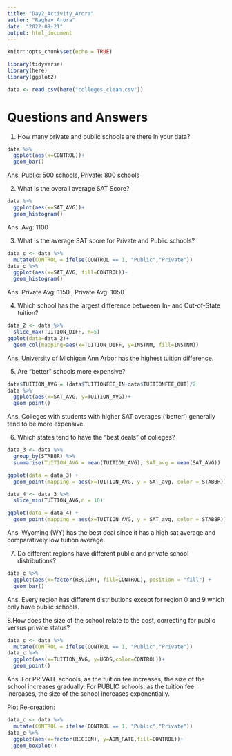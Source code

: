 ```yaml
---
title: "Day2_Activity_Arora"
author: "Raghav Arora"
date: "2022-09-21"
output: html_document
---
```


```r
knitr::opts_chunk$set(echo = TRUE)
```

```r
library(tidyverse)
library(here)
library(ggplot2)
```

```r
data <- read.csv(here("colleges_clean.csv"))
```

# Questions and Answers

1.  How many private and public schools are there in your data?

```r
data %>%
  ggplot(aes(x=CONTROL))+
  geom_bar()
```

Ans. Public: 500 schools, Private: 800 schools

2.  What is the overall average SAT Score?

```r
data %>%
  ggplot(aes(x=SAT_AVG))+
  geom_histogram()
```

Ans. Avg: 1100

3.  What is the average SAT score for Private and Public schools?

```r
data_c <- data %>%
  mutate(CONTROL = ifelse(CONTROL == 1, "Public","Private")) 
data_c %>%
  ggplot(aes(x=SAT_AVG, fill=CONTROL))+
  geom_histogram()
```

Ans. Private Avg: 1150 , Private Avg: 1050

4.  Which school has the largest difference betweeen In- and Out-of-State tuition?

```r
data_2 <- data %>%
  slice_max(TUITION_DIFF, n=5)
ggplot(data=data_2)+
  geom_col(mapping=aes(x=TUITION_DIFF, y=INSTNM, fill=INSTNM))
```

Ans. University of Michigan Ann Arbor has the highest tuition difference.

5.  Are "better" schools more expensive?

```r
data$TUITION_AVG = (data$TUITIONFEE_IN+data$TUITIONFEE_OUT)/2
data %>%
  ggplot(aes(x=SAT_AVG, y=TUITION_AVG))+
  geom_point()
```

Ans. Colleges with students with higher SAT averages ('better') generally tend to be more expensive.

6.  Which states tend to have the "best deals" of colleges?

```r
data_3 <- data %>%
  group_by(STABBR) %>%
  summarise(TUITION_AVG = mean(TUITION_AVG), SAT_avg = mean(SAT_AVG))

ggplot(data = data_3) +
  geom_point(mapping = aes(x=TUITION_AVG, y = SAT_avg, color = STABBR)) 

data_4 <- data_3 %>% 
  slice_min(TUITION_AVG,n = 10)

ggplot(data = data_4) +
  geom_point(mapping = aes(x=TUITION_AVG, y = SAT_avg, color = STABBR)) 
```

Ans. Wyoming (WY) has the best deal since it has a high sat average and comparatively low tuition average.

7.  Do different regions have different public and private school distributions?

```r
data_c %>%
  ggplot(aes(x=factor(REGION), fill=CONTROL), position = "fill") +
  geom_bar()
```

Ans. Every region has different distributions except for region 0 and 9 which only have public schools.

8.How does the size of the school relate to the cost, correcting for public versus private status?

```r
data_c <- data %>%
  mutate(CONTROL = ifelse(CONTROL == 1, "Public","Private")) 
data_c %>%
  ggplot(aes(x=TUITION_AVG, y=UGDS,color=CONTROL))+
  geom_point()
```

Ans. For PRIVATE schools, as the tuition fee increases, the size of the school increases gradually. 
For PUBLIC schools, as the tuition fee increases, the size of the school increases exponentially.

Plot Re-creation:

```r
data_c <- data %>%
  mutate(CONTROL = ifelse(CONTROL == 1, "Public","Private")) 
data_c %>%
  ggplot(aes(x=factor(REGION), y=ADM_RATE,fill=CONTROL))+
  geom_boxplot()
```
